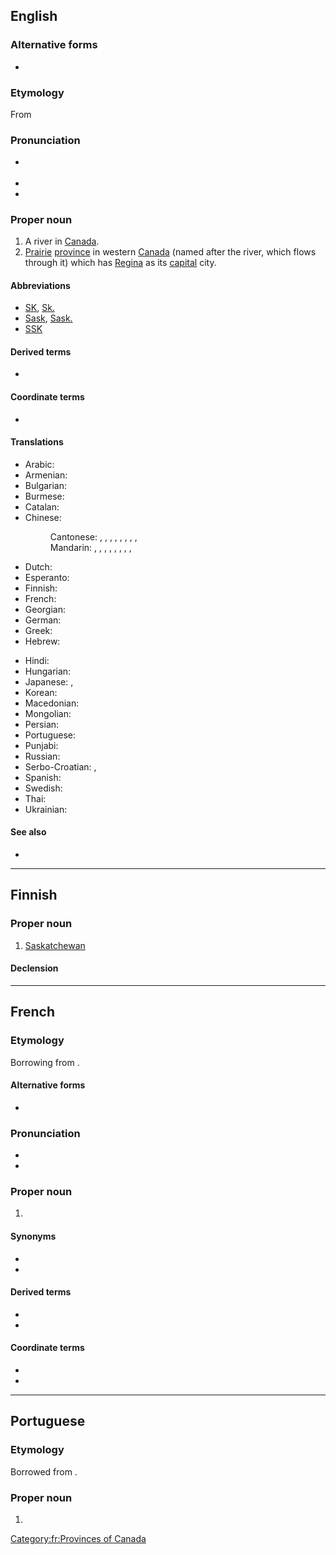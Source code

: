==English==
{{wikipedia}}

===Alternative forms===
* {{l|en|Saskatchouan}} {{q|the river}}

===Etymology===
From {{der|en|cr|||tr=kisiskāciwani-sīpiy|swift-flowing river}}

===Pronunciation===
* {{a|UK, US}} {{IPA|/səˈskætʃ.əˌwɑːn/|/səˈskætʃ.ə.wən/|lang=en}}
* {{audio|Saskatchewan.ogg|Audio (CA)|lang=en}}
* {{audio|En-ca-Saskatchewan.ogg|Audio (CAN)|lang=en}}

===Proper noun===
{{en-proper noun}}

# A river in [[Canada]].
# [[prairie|Prairie]] [[province]] in western [[Canada]] (named after the river, which flows through it) which has [[Regina]] as its [[capital]] city.

====Abbreviations====
* [[SK]], [[Sk.]]
* [[Sask]], [[Sask.]]
* [[SSK]]

====Derived terms====
* {{l|en|Saskatchewanian}}

====Coordinate terms====
* {{l|fr|Fransaskois}}

====Translations====
{{trans-top|Province in western Canada}}
* Arabic: {{t|ar|سَاسْكَاتْشُوَان|m|tr=saskatšuwān}}
* Armenian: {{t|hy|Սասկաչեւան}}
* Bulgarian: {{t|bg|Саскачеван|m|tr=Saskáčevan}}
* Burmese: {{t|my|ဆက်စကက်ချီဝမ်နယ်|sc=Mymr}}
* Catalan: {{t|ca|Saskatchewan}}
* Chinese:
*: Cantonese: {{t|yue|沙斯卡寸旺|tr=saa1 si1 kaa1 cun3 wong6}}, {{t|yue|沙士加芝灣}}, {{t|yue|沙士加芝湾|tr=saa1 si3 gaa1 zi1 waan1}}, {{t|yue|沙斯卡川|tr=saa1 si1 kaa1 cyun1}}, {{t|yue|薩斯喀徹溫}}, {{t|yue|萨斯喀彻温|tr=saat3 si1 kaa3 cit3 wan1}}, {{t|yue|沙省|tr=saa1 saang2}} {{qualifier|short form}}, {{t|yue|薩省}}, {{t|yue|萨省|tr=saat3 saang2}} {{qualifier|short form}}
*: Mandarin: {{t+|cmn|薩斯喀徹溫}}, {{t+|cmn|萨斯喀彻温|tr=Sàsīkāchèwēn}}, {{t|cmn|薩克其萬}}, {{t|cmn|萨克其万|tr=Sàkèqíwàn}}, {{t|cmn|沙斯卡寸旺|tr=Shāsīkǎcùnwàng}}, {{t|cmn|沙斯卡川|tr=Shāsīkǎchuān}}, {{t|cmn|薩省}}, {{t|cmn|萨省|tr=Sà Shěng}} {{qualifier|short form}}, {{t|cmn|沙省|tr=Shā Shěng}} {{qualifier|short form}}
* Dutch: {{t|nl|Saskatchewan}}
* Esperanto: {{t|eo|Saskaĉevano}}
* Finnish: {{t+|fi|Saskatchewan}}
* French: {{t+|fr|Saskatchewan|f}}
* Georgian: {{t|ka|სასკაჩევანი}}
* German: {{t+|de|Saskatchewan|n}}
* Greek: {{t|el|Σασκάτσουαν}}
* Hebrew: {{t|he|ססקצ'ואן}}
{{trans-mid}}
* Hindi: {{t|hi|सास्काचेवान|tr=sāskācēvān}}
* Hungarian: {{t+|hu|Saskatchewan}}
* Japanese: {{t|ja|サスカチュワン|tr=Sasukachuwan}}, {{t|ja|サスカチュワン州|tr=Sasukachuwan-shū}}
* Korean: {{t|ko|서스캐처원|tr=Seoseukaecheowon}}
* Macedonian: {{t|mk|Саскачеван|m|tr=Saskáčevan}}
* Mongolian: {{t|mn|Саскачеван|tr=Saskáčevan|sc=Cyrl}}
* Persian: {{t|fa|ساسکاچوان}}
* Portuguese: {{t|pt|Saskatchewan|m}}
* Punjabi: {{t-needed|pa}}
* Russian: {{t+|ru|Саска́чеван|m}}
* Serbo-Croatian: {{t|sh|Саскачеван|m|sc=Cyrl}}, {{t|sh|Saskatchewan|m}}
* Spanish: {{t|es|Saskatchewan|m}}
* Swedish: {{t+|sv|Saskatchewan|n}}
* Thai: {{t|th|รัฐซัสแคตเชวัน|tr=rát sátkaecheerwaan}}
* Ukrainian: {{t|uk|Саскачеван|m|tr=Saskáčevan}}
{{trans-bottom}}

====See also====
* {{l|en|Appendix:Place names in Saskatchewan}}

{{C|en|Provinces of Canada|Rivers in Canada}}

----

==Finnish==

===Proper noun===
{{fi-proper noun}}

# [[#English|Saskatchewan]] {{gloss|province of Canada}}

====Declension====
{{fi-decl-risti|Saskatchewan|||a|i=0|n=sg}}

----

==French==

===Etymology===
Borrowing from {{bor|fr|cr|kisiskāciwani-sīpiy|t=swift-flowing river}}.

====Alternative forms====
* {{l|fr|Saskatchouan}}

===Pronunciation===
* {{fr-IPA|Saskatchéwan}}
* {{rhymes|an|lang=fr}}

===Proper noun===
{{fr-proper noun|f}}

# {{l|en|Saskatchewan}}

====Synonyms====
* {{l|fr|Sask.}}
* {{l|fr|SK}}

====Derived terms====
* {{l|fr|Saskatchewanais}}
* {{l|fr|saskatchewanais}}

====Coordinate terms====
* {{l|fr|Fransaskois}}
* {{l|fr|fransaskois}}

[[Category:fr:Provinces of Canada]]

----

==Portuguese==

===Etymology===
Borrowed from {{bor|pt|en|Saskatchewan}}.

===Proper noun===
{{pt-proper noun|m}}

# {{place|pt|province|c/Canada|t1=Saskatchewan}}